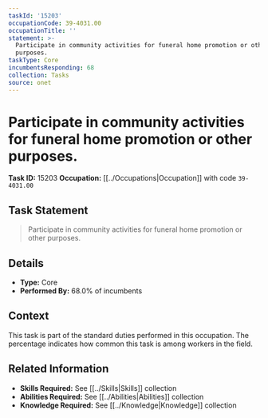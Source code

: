 ```yaml
---
taskId: '15203'
occupationCode: 39-4031.00
occupationTitle: ''
statement: >-
  Participate in community activities for funeral home promotion or other
  purposes.
taskType: Core
incumbentsResponding: 68
collection: Tasks
source: onet
---
```

# Participate in community activities for funeral home promotion or other purposes.

**Task ID:** 15203
**Occupation:** [[../Occupations|Occupation]] with code `39-4031.00`

## Task Statement

> Participate in community activities for funeral home promotion or other purposes.

## Details

- **Type:** Core
- **Performed By:** 68.0% of incumbents

## Context

This task is part of the standard duties performed in this occupation. The percentage indicates how common this task is among workers in the field.

## Related Information

- **Skills Required:** See [[../Skills|Skills]] collection
- **Abilities Required:** See [[../Abilities|Abilities]] collection
- **Knowledge Required:** See [[../Knowledge|Knowledge]] collection
